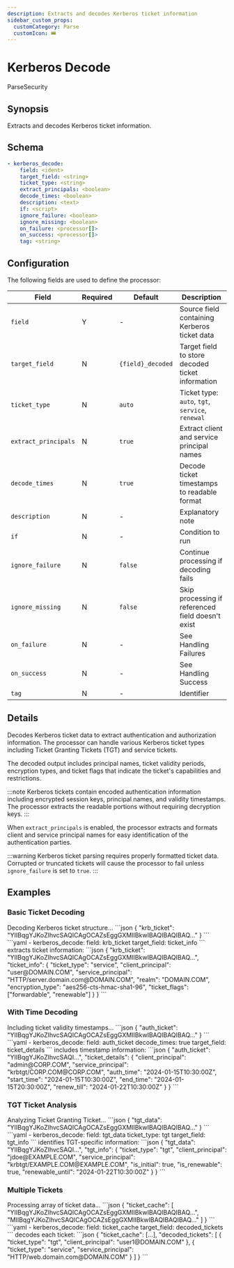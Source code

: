 ```yaml
---
description: Extracts and decodes Kerberos ticket information
sidebar_custom_props:
  customCategory: Parse
  customIcon: 🎟️
---
```


# Kerberos Decode

<span className="theme-doc-version-badge badge badge--primary">Parse</span><span className="theme-doc-version-badge badge badge--secondary">Security</span>

## Synopsis

Extracts and decodes Kerberos ticket information.

## Schema

```yaml {2-3}
- kerberos_decode:
    field: <ident>
    target_field: <string>
    ticket_type: <string>
    extract_principals: <boolean>
    decode_times: <boolean>
    description: <text>
    if: <script>
    ignore_failure: <boolean>
    ignore_missing: <boolean>
    on_failure: <processor[]>
    on_success: <processor[]>
    tag: <string>
```

## Configuration

The following fields are used to define the processor:

|Field|Required|Default|Description|
|---|---|---|---|
|`field`|Y|-|Source field containing Kerberos ticket data|
|`target_field`|N|`{field}_decoded`|Target field to store decoded ticket information|
|`ticket_type`|N|`auto`|Ticket type: `auto`, `tgt`, `service`, `renewal`|
|`extract_principals`|N|`true`|Extract client and service principal names|
|`decode_times`|N|`true`|Decode ticket timestamps to readable format|
|`description`|N|-|Explanatory note|
|`if`|N|-|Condition to run|
|`ignore_failure`|N|`false`|Continue processing if decoding fails|
|`ignore_missing`|N|`false`|Skip processing if referenced field doesn't exist|
|`on_failure`|N|-|See <Topic id="handling-failures">Handling Failures</Topic>|
|`on_success`|N|-|See <Topic id="handling-success">Handling Success</Topic>|
|`tag`|N|-|Identifier|

## Details

Decodes Kerberos ticket data to extract authentication and authorization information. The processor can handle various Kerberos ticket types including Ticket Granting Tickets (TGT) and service tickets.

The decoded output includes principal names, ticket validity periods, encryption types, and ticket flags that indicate the ticket's capabilities and restrictions.

:::note
Kerberos tickets contain encoded authentication information including encrypted session keys, principal names, and validity timestamps. The processor extracts the readable portions without requiring decryption keys.
:::

When `extract_principals` is enabled, the processor extracts and formats client and service principal names for easy identification of the authentication parties.

:::warning
Kerberos ticket parsing requires properly formatted ticket data. Corrupted or truncated tickets will cause the processor to fail unless `ignore_failure` is set to `true`.
:::

## Examples

### Basic Ticket Decoding

<ExampleGrid>
  <CommentCol>
    Decoding Kerberos ticket structure...
  </CommentCol>
  <CodeCol>
    ```json
    {
      "krb_ticket": "YIIBqgYJKoZIhvcSAQICAgOCAZsEggGXMIIBkwIBAQIBAQIBAQ..."
    }
    ```
    ```yaml
    - kerberos_decode:
        field: krb_ticket
        target_field: ticket_info
    ```
  </CodeCol>
  <CommentCol>
    extracts ticket information:
  </CommentCol>
  <CodeCol>
    ```json
    {
      "krb_ticket": "YIIBqgYJKoZIhvcSAQICAgOCAZsEggGXMIIBkwIBAQIBAQIBAQ...",
      "ticket_info": {
        "ticket_type": "service",
        "client_principal": "user@DOMAIN.COM",
        "service_principal": "HTTP/server.domain.com@DOMAIN.COM",
        "realm": "DOMAIN.COM",
        "encryption_type": "aes256-cts-hmac-sha1-96",
        "ticket_flags": ["forwardable", "renewable"]
      }
    }
    ```
  </CodeCol>
</ExampleGrid>

### With Time Decoding

<ExampleGrid>
  <CommentCol>
    Including ticket validity timestamps...
  </CommentCol>
  <CodeCol>
    ```json
    {
      "auth_ticket": "YIIBqgYJKoZIhvcSAQICAgOCAZsEggGXMIIBkwIBAQIBAQIBAQ..."
    }
    ```
    ```yaml
    - kerberos_decode:
        field: auth_ticket
        decode_times: true
        target_field: ticket_details
    ```
  </CodeCol>
  <CommentCol>
    includes timestamp information:
  </CommentCol>
  <CodeCol>
    ```json
    {
      "auth_ticket": "YIIBqgYJKoZIhvcSAQI...",
      "ticket_details": {
        "client_principal": "admin@CORP.COM",
        "service_principal": "krbtgt/CORP.COM@CORP.COM",
        "auth_time": "2024-01-15T10:30:00Z",
        "start_time": "2024-01-15T10:30:00Z",
        "end_time": "2024-01-15T20:30:00Z",
        "renew_till": "2024-01-22T10:30:00Z"
      }
    }
    ```
  </CodeCol>
</ExampleGrid>

### TGT Ticket Analysis

<ExampleGrid>
  <CommentCol>
    Analyzing Ticket Granting Ticket...
  </CommentCol>
  <CodeCol>
    ```json
    {
      "tgt_data": "YIIBqgYJKoZIhvcSAQICAgOCAZsEggGXMIIBkwIBAQIBAQIBAQ..."
    }
    ```
    ```yaml
    - kerberos_decode:
        field: tgt_data
        ticket_type: tgt
        target_field: tgt_info
    ```
  </CodeCol>
  <CommentCol>
    identifies TGT-specific information:
  </CommentCol>
  <CodeCol>
    ```json
    {
      "tgt_data": "YIIBqgYJKoZIhvcSAQI...",
      "tgt_info": {
        "ticket_type": "tgt",
        "client_principal": "jdoe@EXAMPLE.COM",
        "service_principal": "krbtgt/EXAMPLE.COM@EXAMPLE.COM",
        "is_initial": true,
        "is_renewable": true,
        "renewable_until": "2024-01-22T10:30:00Z"
      }
    }
    ```
  </CodeCol>
</ExampleGrid>

### Multiple Tickets

<ExampleGrid>
  <CommentCol>
    Processing array of ticket data...
  </CommentCol>
  <CodeCol>
    ```json
    {
      "ticket_cache": [
        "YIIBqgYJKoZIhvcSAQICAgOCAZsEggGXMIIBkwIBAQIBAQIBAQ...",
        "MIIBqgYJKoZIhvcSAQICAgOCAZsEggGXMIIBkwIBAQIBAQIBAQ..."
      ]
    }
    ```
    ```yaml
    - kerberos_decode:
        field: ticket_cache
        target_field: decoded_tickets
    ```
  </CodeCol>
  <CommentCol>
    decodes each ticket:
  </CommentCol>
  <CodeCol>
    ```json
    {
      "ticket_cache": [...],
      "decoded_tickets": [
        {
          "ticket_type": "tgt",
          "client_principal": "user1@DOMAIN.COM"
        },
        {
          "ticket_type": "service", 
          "service_principal": "HTTP/web.domain.com@DOMAIN.COM"
        }
      ]
    }
    ```
  </CodeCol>
</ExampleGrid>
